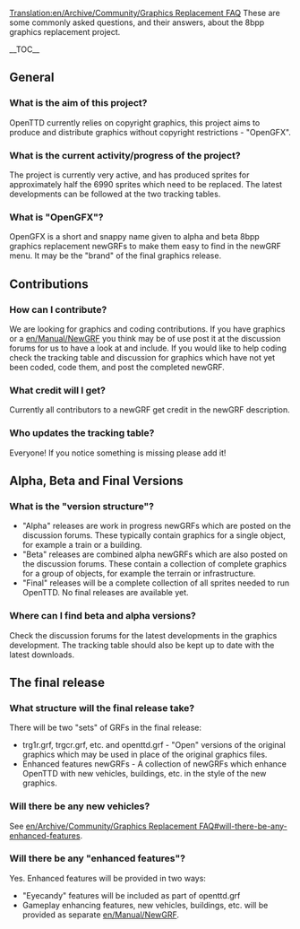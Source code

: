 [[Translation:en/Archive/Community/Graphics Replacement FAQ]]
{{en/Archive/Community/8bpp Graphics Replacement}}
These are some commonly asked questions, and their answers, about the 8bpp graphics replacement project.

__TOC__

==General==
===What is the aim of this project?===
OpenTTD currently relies on copyright graphics, this project aims to produce and distribute graphics without copyright restrictions - "OpenGFX".

===What is the current activity/progress of the project?===
The project is currently very active, and has produced sprites for approximately half the 6990 sprites which need to be replaced. The latest developments can be followed at the two tracking tables.

===What is "OpenGFX"?===
OpenGFX is a short and snappy name given to alpha and beta 8bpp graphics replacement newGRFs to make them easy to find in the newGRF menu. It may be the "brand" of the final graphics release.

==Contributions==
===How can I contribute?===
We are looking for graphics and coding contributions. If you have graphics or a [[en/Manual/NewGRF]] you think may be of use post it at the discussion forums for us to have a look at and include. If you would like to help coding check the tracking table and discussion for graphics which have not yet been coded, code them, and post the completed newGRF.

===What credit will I get?===
Currently all contributors to a newGRF get credit in the newGRF description.

===Who updates the tracking table?===
Everyone! If you notice something is missing please add it!

==Alpha, Beta and Final Versions==
===What is the "version structure"?===
*"Alpha" releases are work in progress newGRFs which are posted on the discussion forums. These typically contain graphics for a single object, for example a train or a building.
*"Beta" releases are combined alpha newGRFs which are also posted on the discussion forums. These contain a collection of complete graphics for a group of objects, for example the terrain or infrastructure.
*"Final" releases will be a complete collection of all sprites needed to run OpenTTD. No final releases are available yet.

===Where can I find beta and alpha versions?===
Check the discussion forums for the latest developments in the graphics development. The tracking table should also be kept up to date with the latest downloads.

==The final release==
===What structure will the final release take?===
There will be two "sets" of GRFs in the final release:
*trg1r.grf, trgcr.grf, etc. and openttd.grf - "Open" versions of the original graphics which may be used in place of the original graphics files.
*Enhanced features newGRFs - A collection of newGRFs which enhance OpenTTD with new vehicles, buildings, etc. in the style of the new graphics.

===Will there be any new vehicles?===
See [[en/Archive/Community/Graphics Replacement FAQ#will-there-be-any-enhanced-features]].

===Will there be any "enhanced features"?===
Yes. Enhanced features will be provided in two ways:
*"Eyecandy" features will be included as part of openttd.grf
*Gameplay enhancing features, new vehicles, buildings, etc. will be provided as separate [[en/Manual/NewGRF]].